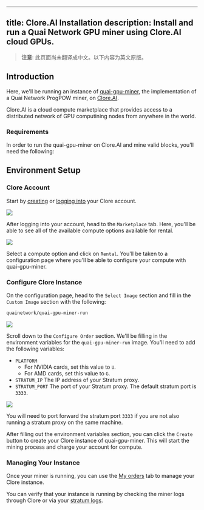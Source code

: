 <!-- AUTO-GENERATED-CONTENT:START (ENGLISH-COPY) -->
---
title: Clore.AI Installation
description: Install and run a Quai Network GPU miner using Clore.AI cloud GPUs.
---

> **注意**: 此页面尚未翻译成中文。以下内容为英文原版。

## Introduction

Here, we'll be running an instance of [quai-gpu-miner](https://github.com/dominant-strategies/quai-gpu-miner), the implementation of a Quai Network ProgPOW miner, on [Clore.AI](https://clore.ai/).

Clore.AI is a cloud compute marketplace that provides access to a distributed network of GPU computining nodes from anywhere in the world.

### Requirements

In order to run the quai-gpu-miner on Clore.AI and mine valid blocks, you'll need the following:

<CardGroup cols={3}>
	<Card
		title='Synced go-quai node'
		href='/guides/client/node'
		icon='computer'
	/>
	<Card
		title='Configured Stratum proxy'
		href='/guides/client/stratum'
		icon='router'
	/>
	<Card
		title='Clore.AI Rental'
		href='https://clore.ai/'
		icon='disc-drive'
	/>
</CardGroup>

## Environment Setup

### Clore Account

Start by [creating](https://clore.ai/register) or [logging into](https://clore.ai/login) your Clore account.

<Frame>
	<img src='/images/Clore/CloreLogin.png' />
</Frame>

After logging into your account, head to the `Marketplace` tab. Here, you'll be able to see all of the available compute options available for rental.

<Frame>
	<img src='/images/Clore/CloreMarketplace.png' />
</Frame>

Select a compute option and click on `Rental`. You'll be taken to a configuration page where you'll be able to configure your compute with quai-gpu-miner.

### Configure Clore Instance

On the configuration page, head to the `Select Image` section and fill in the `Custom Image` section with the following:

```bash
quainetwork/quai-gpu-miner-run
```

<Frame>
	<img src='/images/Clore/CloreSelectImage.png' />
</Frame>

Scroll down to the `Configure Order` section. We'll be filling in the environment variables for the `quai-gpu-miner-run` image. You'll need to add the following variables:

- `PLATFORM`
  - For NVIDIA cards, set this value to `U`.
  - For AMD cards, set this value to `G`.
- `STRATUM_IP` The IP address of your Stratum proxy.
- `STRATUM_PORT` The port of your Stratum proxy. The default stratum port is `3333`.

<Frame>
	<img src='/images/Clore/CloreEnvironmentVariables.png' />
</Frame>

<Note>You will need to port forward the stratum port `3333` if you are not also running a stratum proxy on the same machine.</Note>

After filling out the environment variables section, you can click the `Create` button to create your Clore instance of quai-gpu-miner. This will start the mining process and charge your account for compute.

### Managing Your Instance

Once your miner is running, you can use the [My orders](https://clore.ai/marketplace) tab to manage your Clore instance.

You can verify that your instance is running by checking the miner logs through Clore or via your [stratum logs](/cn/guides/client/stratum#run).
